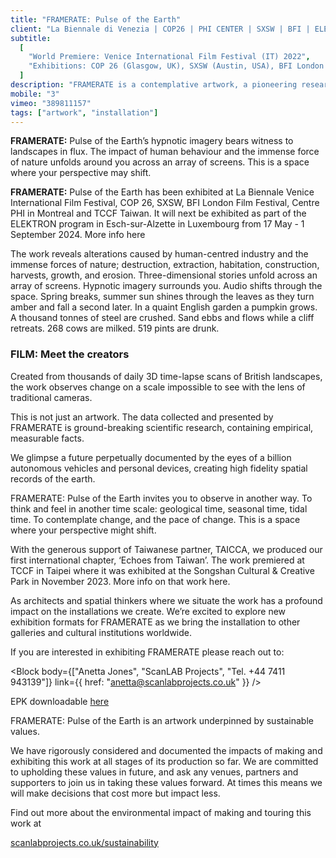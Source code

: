 ```yaml
---
title: "FRAMERATE: Pulse of the Earth"
client: "La Biennale di Venezia | COP26 | PHI CENTER | SXSW | BFI | ELEKTRON"
subtitle:
  [
    "World Premiere: Venice International Film Festival (IT) 2022",
    "Exhibitions: COP 26 (Glasgow, UK), SXSW (Austin, USA), BFI London Film Festival (UK), Centre PHI (Montreal, CA) TCCF (TWN), ELEKTRON (LU), Cromer Art Space (UK), and The Watershed (Bristol, UK)",
  ]
description: "FRAMERATE is a contemplative artwork, a pioneering research tool and a shared immersive experience."
mobile: "3"
vimeo: "389811157"
tags: ["artwork", "installation"]
---
```



**FRAMERATE:** Pulse of the Earth’s hypnotic imagery bears witness to landscapes in flux. The impact of human behaviour and the immense force of nature unfolds around you across an array of screens. This is a space where your perspective may shift.

**FRAMERATE:** Pulse of the Earth has been exhibited at La Biennale Venice International Film Festival, COP 26, SXSW, BFI London Film Festival, Centre PHI in Montreal and TCCF Taiwan. It will next be exhibited as part of the ELEKTRON program in Esch-sur-Alzette in Luxembourg from 17 May - 1 September 2024. More info here

<ImageMagic
  href="FRAMERATE_Installation6.jpeg"
  caption="Photo credit: ScanLAB Projects"
/>
The work reveals alterations caused by human-centred industry and the immense forces
of nature; destruction, extraction, habitation, construction, harvests, growth, and
erosion. Three-dimensional stories unfold across an array of screens. Hypnotic imagery
surrounds you. Audio shifts through the space. Spring breaks, summer sun shines through
the leaves as they turn amber and fall a second later. In a quaint English garden
a pumpkin grows. A thousand tonnes of steel are crushed. Sand ebbs and flows while
a cliff retreats. 268 cows are milked. 519 pints are drunk.

<h3>FILM: Meet the creators</h3>

Created from thousands of daily 3D time-lapse scans of British landscapes, the work observes change on a scale impossible to see with the lens of traditional cameras.

This is not just an artwork. The data collected and presented by FRAMERATE is ground-breaking scientific research, containing empirical, measurable facts.

We glimpse a future perpetually documented by the eyes of a billion autonomous vehicles and personal devices, creating high fidelity spatial records of the earth.

<ImageMagic
  href="FRAMERATE_Pub03_4K.jpg"
  caption="Photo credit: ScanLAB Projects"
/>

FRAMERATE: Pulse of the Earth invites you to observe in another way. To think and feel in another time scale: geological time, seasonal time, tidal time. To contemplate change, and the pace of change. This is a space where your perspective might shift.

<ImageMagic
  href="framerate--body5.jpg"
  caption="Photo credit: ScanLAB Projects"
/>
With the generous support of Taiwanese partner, TAICCA, we produced our first international
chapter, ‘Echoes from Taiwan’. The work premiered at TCCF in Taipei where it was
exhibited at the Songshan Cultural & Creative Park in November 2023. More info on
that work here.

As architects and spatial thinkers where we situate the work has a profound impact on the installations we create. We’re excited to explore new exhibition formats for FRAMERATE as we bring the installation to other galleries and cultural institutions worldwide.

If you are interested in exhibiting FRAMERATE please reach out to:

<Block
  body={["Anetta Jones", "ScanLAB Projects", "Tel. +44 7411 943139"]}
  link={{ href: "anetta@scanlabprojects.co.uk" }}
/>

EPK downloadable [here](https://s3.eu-west-1.amazonaws.com/scanlabprojects.co.uk/assets/EPK/ScanLAB_EPK_v1.zip)

<ImageMagic
  href="FRAMERATE_Beach03_4K.jpg"
  caption="Photo credit: ScanLAB Projects"
/>
FRAMERATE: Pulse of the Earth is an artwork underpinned by sustainable values.

We have rigorously considered and documented the impacts of making and exhibiting this work at all stages of its production so far. We are committed to upholding these values in future, and ask any venues, partners and supporters to join us in taking these values forward. At times this means we will make decisions that cost more but impact less.

Find out more about the environmental impact of making and touring this work at

[scanlabprojects.co.uk/sustainability](/sustainability)

<ImageMagic href="framerate--body11.jpg" caption="" />
<ImageMagic href="FRAMERATE_Installation.jpeg" caption="" />
<ImageMagic href="framerate-body8.jpg" caption="" />
